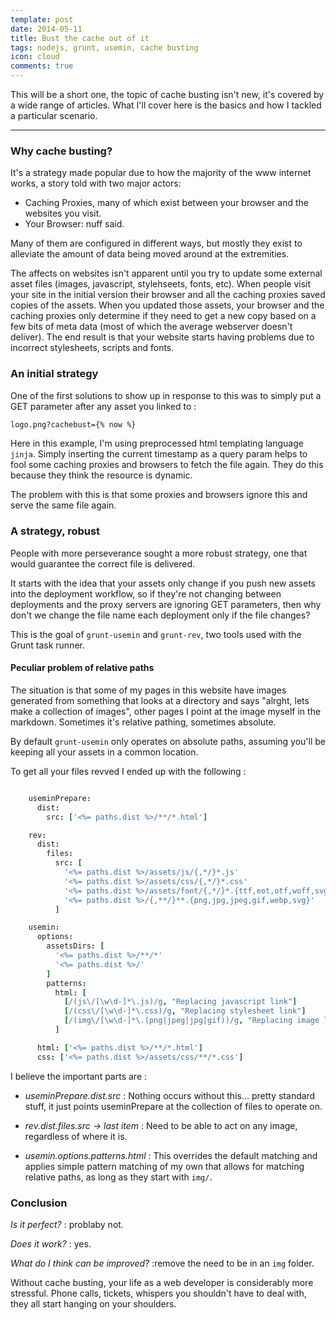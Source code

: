```yaml
---
template: post
date: 2014-05-11
title: Bust the cache out of it
tags: nodejs, grunt, usemin, cache busting
icon: cloud
comments: true
---
```


This will be a short one, the topic of cache busting isn't new, it's covered by a wide range of articles. What I'll cover here is the basics and how I tackled a particular scenario.

---

### Why cache busting?

It's a strategy made popular due to how the majority of the www internet works, a story told with two major actors:
 - Caching Proxies, many of which exist between your browser and the websites you visit.
 - Your Browser: nuff said.

Many of them are configured in different ways, but mostly they exist to alleviate the amount of data being moved around at the extremities.

The affects on websites isn't apparent until you try to update some external asset files (images, javascript, stylehseets, fonts, etc). When people visit your site in the initial version their browser and all the caching proxies saved copies of the assets. When you updated those assets, your browser and the caching proxies only determine if they need to get a new copy based on a few bits of meta data (most of which the average webserver doesn't deliver). The end result is that your website starts having problems due to incorrect stylesheets, scripts and fonts.


### An initial strategy

One of the first solutions to show up in response to this was to simply put a GET parameter after any asset you linked to :

```html
logo.png?cachebust={% now %}
```

Here in this example, I'm using preprocessed html templating language `jinja`. Simply inserting the current timestamp as a query param helps to fool some caching proxies and browsers to fetch the file again. They do this because they think the resource is dynamic.

The problem with this is that some proxies and browsers ignore this and serve the same file again.

### A strategy, robust

People with more perseverance sought a more robust strategy, one that would guarantee the correct file is delivered.

It starts with the idea that your assets only change if you push new assets into the deployment workflow, so if they're not changing between deployments and the proxy servers are ignoring GET parameters, then why don't we change the file name each deployment only if the file changes?

This is the goal of `grunt-usemin` and `grunt-rev`, two tools used with the Grunt task runner.

#### Peculiar problem of relative paths

The situation is that some of my pages in this website have images generated from something that looks at a directory and says "alrght, lets make a collection of images", other pages I point at the image myself in the markdown. Sometimes it's relative pathing, sometimes absolute.

By default `grunt-usemin` only operates on absolute paths, assuming you'll be keeping all your assets in a common location.

To get all your files revved I ended up with the following :

```coffeescript

    useminPrepare:
      dist:
        src: ['<%= paths.dist %>/**/*.html']

    rev:
      dist:
        files:
          src: [
            '<%= paths.dist %>/assets/js/{,*/}*.js'
            '<%= paths.dist %>/assets/css/{,*/}*.css'
            '<%= paths.dist %>/assets/font/{,*/}*.{ttf,eot,otf,woff,svg}'
            '<%= paths.dist %>/{,**/}**.{png,jpg,jpeg,gif,webp,svg}'
          ]

    usemin:
      options:
        assetsDirs: [
          '<%= paths.dist %>/**/*'
          '<%= paths.dist %>/'
        ]
        patterns:
          html: [
            [/(js\/[\w\d-]*\.js)/g, "Replacing javascript link"]
            [/(css\/[\w\d-]*\.css)/g, "Replacing stylesheet link"]
            [/(img\/[\w\d-]*\.(png|jpeg|jpg|gif))/g, "Replacing image link"]
          ]

      html: ['<%= paths.dist %>/**/*.html']
      css: ['<%= paths.dist %>/assets/css/**/*.css']

```

I believe the important parts are :

- *useminPrepare.dist.src*
  : Nothing occurs without this... pretty standard stuff, it just points useminPrepare at the collection of files to operate on.

- *rev.dist.files.src -> last item*
  : Need to be able to act on any image, regardless of where it is.

- *usemin.options.patterns.html*
  : This overrides the default matching and applies simple pattern matching of my own that allows for matching relative paths, as long as they start with `img/`.


### Conclusion

*Is it perfect?*
  : problaby not.

*Does it work?*
  : yes.

*What do I think can be improved?*
  :remove the need to be in an `img` folder.

Without cache busting, your life as a web developer is considerably more stressful. Phone calls, tickets, whispers you shouldn't have to deal with, they all start hanging on your shoulders.

